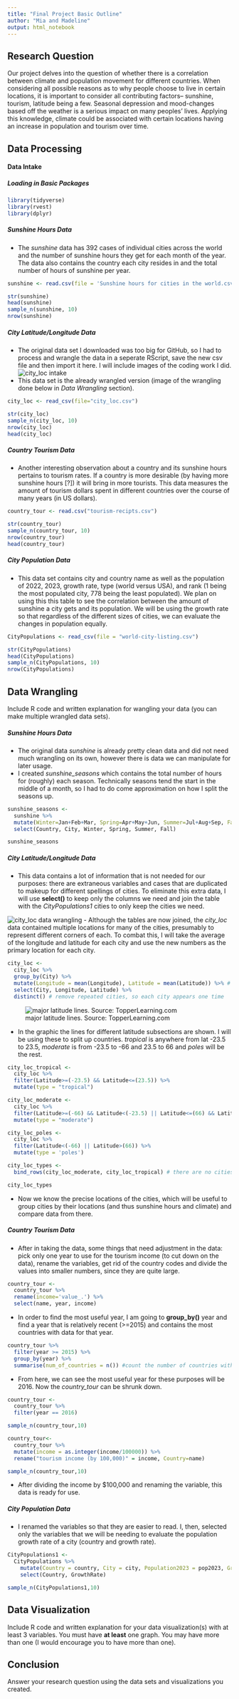 ```yaml
---
title: "Final Project Basic Outline"
author: "Mia and Madeline"
output: html_notebook
---
```


## Research Question 

Our project delves into the question of whether there is a correlation between climate and population movement for different countries. When considering all possible reasons as to why people choose to live in certain locations, it is important to consider all contributing factors-- sunshine, tourism, latitude being a few. Seasonal depression and mood-changes based off the weather is a serious impact on many peoples' lives. Applying this knowledge, climate could be associated with certain locations having an increase in population and tourism over time. 


## Data Processing 

#### Data Intake 

##### Loading in Basic Packages

```r
library(tidyverse)
library(rvest)
library(dplyr)
```


##### Sunshine Hours Data

- The *sunshine* data has 392 cases of individual cities across the world and the number of sunshine hours they get for each month of the year. The data also contains the country each city resides in and the total number of hours of sunshine per year. 
```r
sunshine <- read.csv(file = 'Sunshine hours for cities in the world.csv')

str(sunshine)
head(sunshine)
sample_n(sunshine, 10)
nrow(sunshine)
```


##### City Latitude/Longitude Data

- The original data set I downloaded was too big for GitHub, so I had to process and wrangle the data in a seperate RScript, save the new csv file and then import it here. I will include images of the coding work I did.
![city_loc intake](city_loc_intake.png)
- This data set is the already wrangled version (image of the wrangling done below in *Data Wrangling* section).
```r
city_loc <- read_csv(file="city_loc.csv")

str(city_loc)
sample_n(city_loc, 10)
nrow(city_loc)
head(city_loc)
```  


##### Country Tourism Data

- Another interesting observation about a country and its sunshine hours pertains to tourism rates. If a country is more desirable (by having more sunshine hours [?]) it will bring in more tourists. This data measures the amount of tourism dollars spent in different countries over the course of many years (in US dollars).
```r
country_tour <- read.csv("tourism-recipts.csv")

str(country_tour)
sample_n(country_tour, 10)
nrow(country_tour)
head(country_tour)
```


##### City Population Data

- This data set contains city and country name as well as the population of 2022, 2023, growth rate, type (world versus USA), and rank (1 being the most populated city, 778 being the least populated). We plan on using this this table to see the correlation between the amount of sunshine a city gets and its population. We will be using the growth rate so that regardless of the different sizes of cities, we can evaluate the changes in population equally.
```r
CityPopulations <- read_csv(file = "world-city-listing.csv")

str(CityPopulations)
head(CityPopulations)
sample_n(CityPopulations, 10)
nrow(CityPopulations)
```


## Data Wrangling 

Include R code and written explanation for wangling your data (you can make multiple wrangled data sets). 

##### Sunshine Hours Data
- The original data *sunshine* is already pretty clean data and did not need much wrangling on its own, however there is data we can manipulate for later usage. 
- I created *sunshine_seasons* which contains the total number of hours for (roughly) each season. Technically seasons tend the start in the middle of a month, so I had to do come approximation on how I split the seasons up. 
```r
sunshine_seasons <-
  sunshine %>%
  mutate(Winter=Jan+Feb+Mar, Spring=Apr+May+Jun, Summer=Jul+Aug+Sep, Fall=Oct+Nov+Dec) %>%
  select(Country, City, Winter, Spring, Summer, Fall)

sunshine_seasons
```


##### City Latitude/Longitude Data
- This data contains a lot of information that is not needed for our purposes: there are extraneous variables and cases that are duplicated to makeup for different spellings of cities. To eliminate this extra data, I will use **select()** to keep only the columns we need and join the table with the *CityPopulations1* cities to only keep the cities we need.

![city_loc data wrangling](city_loc_wrangle.png)
- Although the tables are now joined, the *city_loc* data contained multiple locations for many of the cities, presumably to represent different corners of each. To combat this, I will take the average of the longitude and latitude for each city and use the new numbers as the primary location for each city.
```r
city_loc <-
  city_loc %>%
  group_by(City) %>%
  mutate(Longitude = mean(Longitude), Latitude = mean(Latitude)) %>% # get the average location
  select(City, Longitude, Latitude) %>%
  distinct() # remove repeated cities, so each city appears one time
```

![major latitude lines. Source: TopperLearning.com](latitude_longitude.png)

- In the graphic the lines for different latitude subsections are shown. I will be using these to split up countries. *tropical* is anywhere from lat -23.5 to 23.5, *moderate* is from -23.5 to -66 and 23.5 to 66 and *poles* will be the rest.
```r
city_loc_tropical <-
  city_loc %>%
  filter(Latitude>=(-23.5) && Latitude<=(23.5)) %>%
  mutate(type = "tropical")

city_loc_moderate <-
  city_loc %>%
  filter(Latitude>=(-66) && Latitude<(-23.5) || Latitude<=(66) && Latitude>(23.5)) %>%
  mutate(type = "moderate")

city_loc_poles <-
  city_loc %>%
  filter(Latitude<(-66) || Latitude>(66)) %>%
  mutate(type = 'poles')

city_loc_types <-
  bind_rows(city_loc_moderate, city_loc_tropical) # there are no cities (in this data) in the poles, so i am not including it

city_loc_types
```

- Now we know the precise locations of the cities, which will be useful to group cities by their locations (and thus sunshine hours and climate) and compare data from there.


##### Country Tourism Data
- After in taking the data, some things that need adjustment in the data: pick only one year to use for the tourism income (to cut down on the data), rename the variables, get rid of the country codes and divide the values into smaller numbers, since they are quite large.
```r
country_tour <-
  country_tour %>%
  rename(income='value_.') %>%
  select(name, year, income) 
```


- In order to find the most useful year, I am going to **group_by()** year and find a year that is relatively recent (>=2015) and contains the most countries with data for that year.
```r
country_tour %>%
  filter(year >= 2015) %>%
  group_by(year) %>%
  summarise(num_of_countries = n()) #count the number of countries with data for each year
```


- From here, we can see the most useful year for these purposes will be 2016. Now the *country_tour* can be shrunk down.
```r
country_tour <-
  country_tour %>%
  filter(year == 2016)

sample_n(country_tour,10)
```

```r
country_tour<-
  country_tour %>%
  mutate(income = as.integer(income/100000)) %>%
  rename("tourism income (by 100,000)" = income, Country=name)

sample_n(country_tour,10)
```

- After dividing the income by $100,000 and renaming the variable, this data is ready for use.


##### City Population Data
- I renamed the variables so that they are easier to read. I, then, selected only the variables that we will be needing to evaluate the population growth rate of a city (country and growth rate).
```r
CityPopulations1 <-
  CityPopulations %>%
    mutate(Country = country, City = city, Population2023 = pop2023, GrowthRate = growthRate) %>%
    select(Country, GrowthRate)

sample_n(CityPopulations1,10)
```


## Data Visualization

Include R code and written explanation for your data visualization(s) with at least 3 variables. You must have **at least** one graph. You may have more than one (I would encourage you to have more than one). 




## Conclusion

Answer your research question using the data sets and visualizations you created. 